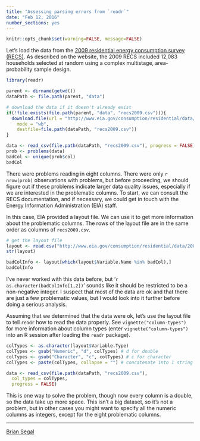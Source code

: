 ```yaml
---
title: "Assessing parsing errors from `readr`"
date: "Feb 12, 2016"
number_sections: yes
---
```


```r
knitr::opts_chunk$set(warning=FALSE, message=FALSE)
```

Let's load the data from the [2009 residential energy consumption survey (RECS)](http://www.eia.gov/consumption/residential/data/2009/index.cfm?view=microdata). As described on the website, the 2009 RECS included 12,083 households selected at random using a complex multistage, area-probability sample design.

```r
library(readr)

parent <- dirname(getwd())
dataPath <- file.path(parent, "data")

# download the data if it doesn't already exist
if(!file.exists(file.path(parent, "data", "recs2009.csv"))){
  download.file(url = "http://www.eia.gov/consumption/residential/data/2009/csv/recs2009_public.csv",
    mode = "wb",
    destfile=file.path(dataPath, "recs2009.csv"))
}

data <- read_csv(file.path(dataPath, "recs2009.csv"), progress = FALSE)
prob <- problems(data)
badCol <- unique(prob$col)
badCol
```

There were problems reading in eight columns. There were only `r nrow(prob)` observations with problems, but before proceeding, we should figure out if these problems indicate larger data quality issues, especially if we are interested in the problematic columns. To start, we can consult the RECS documentation, and if necessary, we could get in touch with the Energy Information Administration (EIA) staff.

In this case, EIA provided a layout file. We can use it to get more information about the problematic columns. The rows of the layout file are in the same order as columns of `recs2009.csv`.

```r
# get the layout file
layout <- read.csv("http://www.eia.gov/consumption/residential/data/2009/csv/public_layout.csv")
str(layout)

badColInfo <- layout[which(layout$Variable.Name %in% badCol),]
badColInfo
```

I've never worked with this data before, but '`r as.character(badColInfo[1,2])`' sounds like it should be restricted to be a non-negative integer. I suspect that most of the data are ok and that there are just a few problematic values, but I would look into it further before doing a serious analysis.

Assuming that we determined that the data were ok, let's use the layout file to tell `readr` how to read the data properly. See `vignette("column-types")` for more information about column types (enter `vignette("column-types")` into an R session after loading the `readr` package).

```r
colTypes <- as.character(layout$Variable.Type)
colTypes <- gsub("Numeric", "d", colTypes) # d for double
colTypes <- gsub("Character", "c", colTypes) # c for character
colTypes <- paste(colTypes, collapse = "") # concatenate into 1 string

data <- read_csv(file.path(dataPath, "recs2009.csv"),
  col_types = colTypes,
  progress = FALSE)
```

This is one way to solve the problem, though now every column is a double, so the data take up more space. This isn't a big dataset, so it's not a problem, but in other cases you might want to specify all the numeric columns as integers, except for the eight problematic columns.

---

[Brian Segal](https://github.com/bdsegal)